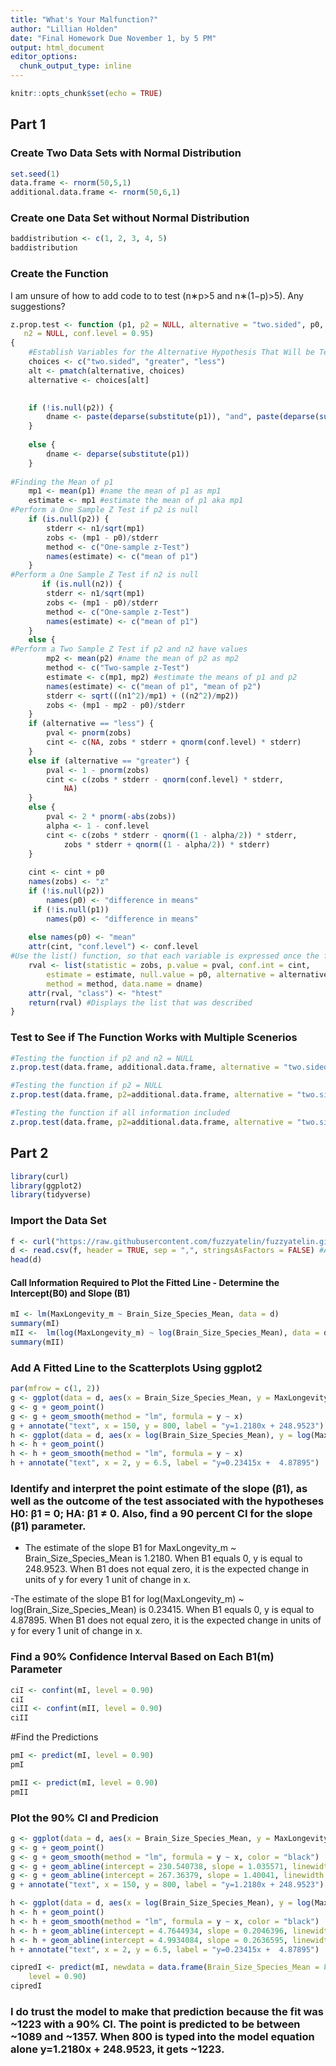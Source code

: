 ```yaml
---
title: "What's Your Malfunction?"
author: "Lillian Holden"
date: "Final Homework Due November 1, by 5 PM"
output: html_document
editor_options: 
  chunk_output_type: inline
---
```


```r
knitr::opts_chunk$set(echo = TRUE)
```

## Part 1

### Create Two Data Sets with Normal Distribution
```r
set.seed(1)
data.frame <- rnorm(50,5,1)
additional.data.frame <- rnorm(50,6,1)
```

### Create one Data Set without Normal Distribution
```r
baddistribution <- c(1, 2, 3, 4, 5)
baddistribution
```

### Create the Function

I am unsure of how to add code to to test (n∗p>5 and n∗(1−p)>5). Any suggestions?

```r
z.prop.test <- function (p1, p2 = NULL, alternative = "two.sided", p0, n1, 
   n2 = NULL, conf.level = 0.95) 
{ 
    #Establish Variables for the Alternative Hypothesis That Will be Tested
    choices <- c("two.sided", "greater", "less")
    alt <- pmatch(alternative, choices)
    alternative <- choices[alt]
    

    if (!is.null(p2)) {
        dname <- paste(deparse(substitute(p1)), "and", paste(deparse(substitute(p2))))
    }
  
    else {
        dname <- deparse(substitute(p1))
    }
  
#Finding the Mean of p1
    mp1 <- mean(p1) #name the mean of p1 as mp1
    estimate <- mp1 #estimate the mean of p1 aka mp1
#Perform a One Sample Z Test if p2 is null
    if (is.null(p2)) {
        stderr <- n1/sqrt(mp1)
        zobs <- (mp1 - p0)/stderr
        method <- c("One-sample z-Test")
        names(estimate) <- c("mean of p1")
    }
#Perform a One Sample Z Test if n2 is null
       if (is.null(n2)) {
        stderr <- n1/sqrt(mp1)
        zobs <- (mp1 - p0)/stderr
        method <- c("One-sample z-Test")
        names(estimate) <- c("mean of p1")
    }
    else {
#Perform a Two Sample Z Test if p2 and n2 have values
        mp2 <- mean(p2) #name the mean of p2 as mp2
        method <- c("Two-sample z-Test")
        estimate <- c(mp1, mp2) #estimate the means of p1 and p2
        names(estimate) <- c("mean of p1", "mean of p2")
        stderr <- sqrt(((n1^2)/mp1) + ((n2^2)/mp2))
        zobs <- (mp1 - mp2 - p0)/stderr
    }
    if (alternative == "less") {
        pval <- pnorm(zobs)
        cint <- c(NA, zobs * stderr + qnorm(conf.level) * stderr)
    }
    else if (alternative == "greater") {
        pval <- 1 - pnorm(zobs)
        cint <- c(zobs * stderr - qnorm(conf.level) * stderr, 
            NA)
    }
    else {
        pval <- 2 * pnorm(-abs(zobs))
        alpha <- 1 - conf.level
        cint <- c(zobs * stderr - qnorm((1 - alpha/2)) * stderr, 
            zobs * stderr + qnorm((1 - alpha/2)) * stderr)
    }
    
    cint <- cint + p0
    names(zobs) <- "z"
    if (!is.null(p2)) 
        names(p0) <- "difference in means"
     if (!is.null(p1)) 
        names(p0) <- "difference in means"
  
    else names(p0) <- "mean"
    attr(cint, "conf.level") <- conf.level
#Use the list() function, so that each variable is expressed once the function is run
    rval <- list(statistic = zobs, p.value = pval, conf.int = cint, 
        estimate = estimate, null.value = p0, alternative = alternative, 
        method = method, data.name = dname)
    attr(rval, "class") <- "htest"
    return(rval) #Displays the list that was described
}
```

### Test to See if The Function Works with Multiple Scenerios
```r
#Testing the function if p2 and n2 = NULL
z.prop.test(data.frame, additional.data.frame, alternative = "two.sided", p0 = 0, n1 = 2, n2 = NULL, conf.level = 0.95) 
```

```r
#Testing the function if p2 = NULL
z.prop.test(data.frame, p2=additional.data.frame, alternative = "two.sided", p0 = 0, n1 = 2, n2 = NULL, conf.level = 0.95) 
```

```r
#Testing the function if all information included
z.prop.test(data.frame, p2=additional.data.frame, alternative = "two.sided", p0 = 0, n1 = 2, n2 = 3, conf.level = 0.95) 
```

## Part 2

```r
library(curl)
library(ggplot2)
library(tidyverse)
```

### Import the Data Set
```r
f <- curl("https://raw.githubusercontent.com/fuzzyatelin/fuzzyatelin.github.io/master/AN588_Fall23/KamilarAndCooperData.csv")
d <- read.csv(f, header = TRUE, sep = ",", stringsAsFactors = FALSE) #Assign D as the vector for the data set
head(d)
```

#### Call Information Required to Plot the Fitted Line - Determine the Intercept(B0) and Slope (B1)
```r
mI <- lm(MaxLongevity_m ~ Brain_Size_Species_Mean, data = d)
summary(mI)
mII <-  lm(log(MaxLongevity_m) ~ log(Brain_Size_Species_Mean), data = d)
summary(mII)
```
### Add A Fitted Line to the Scatterplots Using ggplot2 
```r
par(mfrow = c(1, 2))
g <- ggplot(data = d, aes(x = Brain_Size_Species_Mean, y = MaxLongevity_m))
g <- g + geom_point()
g <- g + geom_smooth(method = "lm", formula = y ~ x)
g + annotate("text", x = 150, y = 800, label = "y=1.2180x + 248.9523")
h <- ggplot(data = d, aes(x = log(Brain_Size_Species_Mean), y = log(MaxLongevity_m)))
h <- h + geom_point()
h <- h + geom_smooth(method = "lm", formula = y ~ x)
h + annotate("text", x = 2, y = 6.5, label = "y=0.23415x +  4.87895")
```


### Identify and interpret the point estimate of the slope (β1), as well as the outcome of the test associated with the hypotheses H0: β1 = 0; HA: β1 ≠ 0. Also, find a 90 percent CI for the slope (β1) parameter.

- The estimate of the slope B1 for MaxLongevity_m ~ Brain_Size_Species_Mean is 1.2180. When B1 equals 0, y is equal to  248.9523. When B1 does not equal zero, it is the expected change in units of y for every 1 unit of change in x.

-The estimate of the slope B1 for log(MaxLongevity_m) ~ log(Brain_Size_Species_Mean) is 0.23415. When B1 equals 0, y is equal to
4.87895. When B1 does not equal zero, it is the expected change in units of y for every 1 unit of change in x.

### Find a 90% Confidence Interval Based on Each B1(m) Parameter
```r
ciI <- confint(mI, level = 0.90)  
ciI
ciII <- confint(mII, level = 0.90)  
ciII
```
#Find the Predictions 
```r
pmI <- predict(mI, level = 0.90)
pmI
```
```r
pmII <- predict(mI, level = 0.90)
pmII
```

### Plot the 90% CI and Predicion 
```r
g <- ggplot(data = d, aes(x = Brain_Size_Species_Mean, y = MaxLongevity_m))
g <- g + geom_point()
g <- g + geom_smooth(method = "lm", formula = y ~ x, color = "black")
g <- g + geom_abline(intercept = 230.540738, slope = 1.035571, linewidth = 1, color = "blue")
g <- g + geom_abline(intercept = 267.36379, slope = 1.40041, linewidth = 1, color = "blue")
g + annotate("text", x = 150, y = 800, label = "y=1.2180x + 248.9523") 
```

```r
h <- ggplot(data = d, aes(x = log(Brain_Size_Species_Mean), y = log(MaxLongevity_m)))
h <- h + geom_point()
h <- h + geom_smooth(method = "lm", formula = y ~ x, color = "black")
h <- h + geom_abline(intercept = 4.7644934, slope = 0.2046396, linewidth = 1, color = "blue")
h <- h + geom_abline(intercept = 4.9934084, slope = 0.2636595, linewidth = 1, color = "blue")
h + annotate("text", x = 2, y = 6.5, label = "y=0.23415x +  4.87895") 
```


```r
cipredI <- predict(mI, newdata = data.frame(Brain_Size_Species_Mean = 800), interval = "confidence",
    level = 0.90) 
cipredI
```

### I do trust the model to make that prediction because the fit was ~1223 with a 90% CI. The point is predicted to be between ~1089 and ~1357. When 800 is typed into the model equation alone y=1.2180x + 248.9523, it gets ~1223. 

